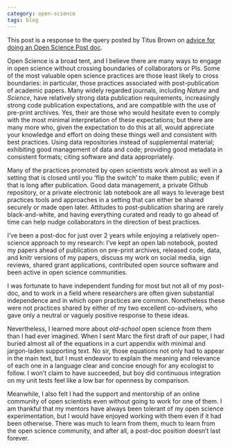 ```yaml
---
category: open-science
tags: blog
---
```



This post is a response to the query posted by Titus Brown on [advice
for doing an Open Science Post doc](http://ivory.idyll.org/blog/2015-how-to-find-openscience-advisor.html).

Open Science is a broad tent, and I believe there are many ways to
engage in open science without crossing boundaries of collaborators or
PIs. Some of the most valuable open science practices are those least
likely to cross boundaries: in particular, those practices associated
with post-publication of academic papers.  Many widely regarded journals,
including _Nature_ and _Science_, have relatively strong data publication
requirements, increasingly strong code publication expectations, and are
compatible with the use of pre-print archives. Yes, their are those who
would hesitate even to comply with the most minimal interpretation of
these expectations; but there are many more who, given the expectation to
do this at all, would appreciate your knowledge and effort on doing these
things well and consistent with best practices. Using data repositories
instead of supplemental material; exhibiting good management of data
and code; providing good metadata in consistent formats; citing software
and data appropriately. 

Many of the practices promoted by open scientists work almost
as well in a setting that is closed until you 'flip the switch' to
make them public; even if that is long after publication. Good
data management, a private Github repository, or a private
electronic lab notebook are all ways to leverage best practices tools
and approaches in a setting that can either be shared securely or made
open later.  Attitudes to post-publication sharing are rarely black-and-white,
and having everything curated and ready to go ahead of time can help nudge
collaborators in the direction of best practices.

I've been a post-doc for just over 2 years while enjoying a relatively
open-science approach to my research: I've kept an open lab notebook,
posted my papers ahead of publication on pre-print archives, released
code, data, and knitr versions of my papers, discuss my work on social
media, sign reviews, shared grant applications, contributed open source
software and been active in open science communities.

I was fortunate to have independent funding for most but not
all of my post-doc, and to work in a field where researchers are often
given substantial independence and in which open practices are common.
Nonetheless these were not practices shared by either of my two excellent
co-advisers, who gave only a neutral or vaguely positive response to
these ideas.

Nevertheless, I learned more about _old-school_ open science from them
than I had ever imagined.  When I sent Marc the first draft of our paper,
I had buried almost all of the equations in a curt appendix with minimal
and jargon-laden supporting text. No sir, those equations not only had
to appear in the main text, but I must endeavor to explain the meaning
and relevance of each one in a language clear and concise enough for
any ecologist to follow.  I won't claim to have succeeded, but boy did
continuous integration on my unit tests feel like a low bar for openness
by comparison.

Meanwhile, I also felt I had the support and mentorship of an online community
of open scientists even without going to work for one of them.  I am thankful
that my mentors have always been tolerant of my open science experimentation,
but I would have enjoyed working with them even if it had been otherwise.
There was much to learn from them, much to learn from the open science community,
and after all, a post-doc position doesn't last forever.



